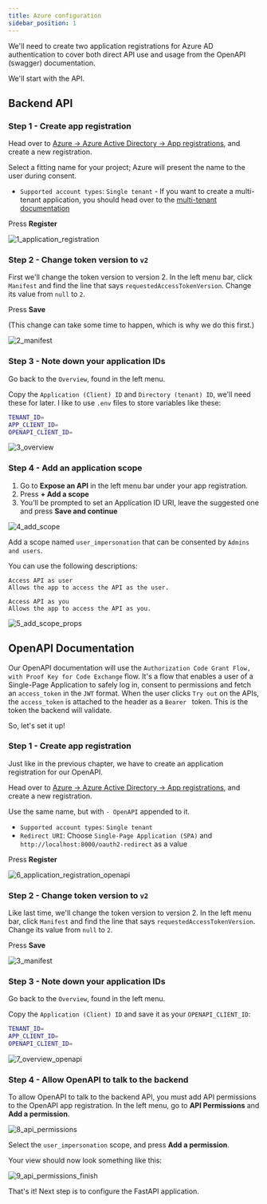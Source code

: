 ```yaml
---
title: Azure configuration
sidebar_position: 1
---
```


We'll need to create two application registrations for Azure AD authentication to cover both direct API
use and usage from the OpenAPI (swagger) documentation.

We'll start with the API.

## Backend API

### Step 1 - Create app registration
Head over to
[Azure -> Azure Active Directory -> App registrations](https://portal.azure.com/#blade/Microsoft_AAD_IAM/ActiveDirectoryMenuBlade/RegisteredApps),
and create a new registration.

Select a fitting name for your project; Azure will present the name to the user during consent.

* `Supported account types`: `Single tenant` -  If you want to create a multi-tenant application, you
should head over to the [multi-tenant documentation](../multi-tenant/azure_setup.mdx)

Press **Register**

![1_application_registration](../../static/img/single-tenant/1_application_registration.png)



### Step 2 - Change token version to `v2`

First we'll change the token version to version 2. In the left menu bar, click `Manifest` and find the line
that says `requestedAccessTokenVersion`. Change its value from `null` to `2`.

Press **Save**

(This change can take some time to happen, which is why we do this first.)

![2_manifest](../../static/img/single-tenant/2_manifest.png)


### Step 3 - Note down your application IDs
Go back to the `Overview`, found in the left menu.

Copy the `Application (Client) ID` and `Directory (tenant) ID`, we'll need these for later. I like to use `.env` files to
store variables like these:

```bash title=".env" {1,2}
TENANT_ID=
APP_CLIENT_ID=
OPENAPI_CLIENT_ID=
````

![3_overview](../../static/img/single-tenant/3_overview.png)


### Step 4 - Add an application scope

1. Go to **Expose an API** in the left menu bar under your app registration.
2. Press **+ Add a scope**
3. You'll be prompted to set an Application ID URI, leave the suggested one and press **Save and continue**

![4_add_scope](../../static/img/single-tenant/4_add_scope.png)

Add a scope named `user_impersonation` that can be consented by `Admins and users`.

You can use the following descriptions:

```text
Access API as user
Allows the app to access the API as the user.

Access API as you
Allows the app to access the API as you.
```


![5_add_scope_props](../../static/img/single-tenant/5_add_scope_props.png)


## OpenAPI Documentation
Our OpenAPI documentation will use the `Authorization Code Grant Flow, with Proof Key for Code Exchange` flow.
It's a flow that enables a user of a Single-Page Application to safely log in, consent to permissions and fetch an `access_token`
in the `JWT` format. When the user clicks `Try out` on the APIs, the `access_token` is attached to the header as a `Bearer ` token.
This is the token the backend will validate.

So, let's set it up!

### Step 1 - Create app registration
Just like in the previous chapter, we have to create an application registration for our OpenAPI.

Head over to
[Azure -> Azure Active Directory -> App registrations](https://portal.azure.com/#blade/Microsoft_AAD_IAM/ActiveDirectoryMenuBlade/RegisteredApps),
and create a new registration.

Use the same name, but with `- OpenAPI` appended to it.

* `Supported account types`: `Single tenant`
* `Redirect URI`: Choose `Single-Page Application (SPA)` and `http://localhost:8000/oauth2-redirect` as a value

Press **Register**

![6_application_registration_openapi](../../static/img/single-tenant/6_application_registration_openapi.png)


### Step 2 - Change token version to `v2`

Like last time, we'll change the token version to version 2. In the left menu bar, click `Manifest` and find the line
that says `requestedAccessTokenVersion`. Change its value from `null` to `2`.

Press **Save**

![3_manifest](../../static/img/single-tenant/2_manifest.png)


### Step 3 - Note down your application IDs
Go back to the `Overview`, found in the left menu.

Copy the `Application (Client) ID` and save it as your `OPENAPI_CLIENT_ID`:

```bash title=".env" {3}
TENANT_ID=
APP_CLIENT_ID=
OPENAPI_CLIENT_ID=
````

![7_overview_openapi](../../static/img/single-tenant/7_overview_openapi.png)


### Step 4 - Allow OpenAPI to talk to the backend

To allow OpenAPI to talk to the backend API, you must add API permissions to the OpenAPI app registration.
In the left menu, go to **API Permissions** and **Add a permission**.

![8_api_permissions](../../static/img/single-tenant/8_api_permissions.png)

Select the `user_impersonation` scope, and press **Add a permission**.

Your view should now look something like this:

![9_api_permissions_finish](../../static/img/single-tenant/9_api_permissions_finish.png)

That's it! Next step is to configure the FastAPI application.
